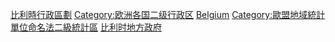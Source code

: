 {{Catnav|頁面分類|地理|行政区划|各國行政區劃}}
{{Catnav|頁面分類|地理|国家|欧洲国家|比利時}}
{{Catnav|頁面分類|地理|国家|按國家分類|各國行政區劃}}
{{Catnav|頁面分類|各種主題的頁面分類|按國家分類|各國行政區劃}}
{{Catnav|頁面分類|人类社会|政治|行政区划|各國行政區劃}}
{{Commons category|Provinces of Belgium}}

[[Category:比利時行政區劃|]]
[[Category:欧洲各国二级行政区|Category:欧洲各国二级行政区]]
[[Category:各國省份|Belgium]]
[[Category:歐盟地域統計單位命名法二級統計區|Category:歐盟地域統計單位命名法二級統計區]]
[[Category:比利时地方政府|]]